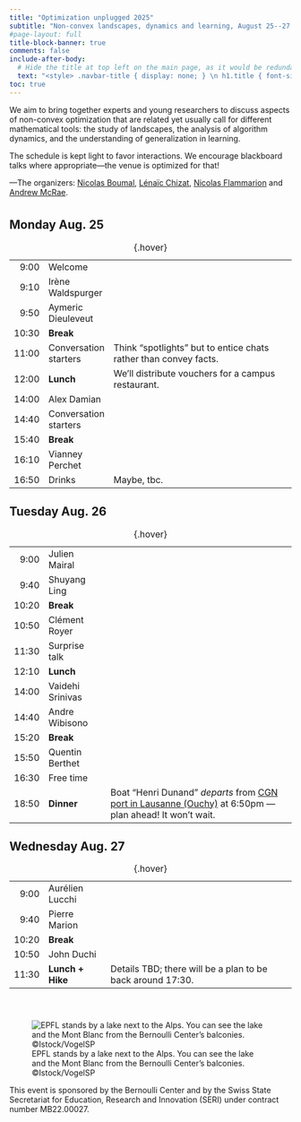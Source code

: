 ```yaml
---
title: "Optimization unplugged 2025"
subtitle: "Non-convex landscapes, dynamics and learning, August 25--27 in Lausanne"
#page-layout: full
title-block-banner: true
comments: false
include-after-body:
  # Hide the title at top left on the main page, as it would be redundant.
  text: "<style> .navbar-title { display: none; } \n h1.title { font-size: 3em; } </style>"
toc: true
---
```


We aim to bring together experts and young researchers to discuss aspects of non-convex optimization that are related yet usually call for different mathematical tools: the study of landscapes, the analysis of algorithm dynamics, and the understanding of generalization in learning.

The schedule is kept light to favor interactions.
We encourage blackboard talks where appropriate---the venue is optimized for that!

<!--The event is by invitation, but feel free to sign up to our [waiting list](https://forms.gle/ZNKZznecJfXsiMRXA).-->

---The organizers: [Nicolas Boumal](https://www.nicolasboumal.net/), [Lénaïc Chizat](https://lchizat.github.io/), [Nicolas Flammarion](https://people.epfl.ch/nicolas.flammarion) and [Andrew McRae](https://admcrae.github.io/).

```{=html}
<p style="margin-bottom:10mm;"></p>
```

## Monday Aug. 25

| | | |
|-:|:---|:-----------|
| 9:00 | Welcome | |
| 9:10 | Irène Waldspurger |  |
| 9:50 | Aymeric Dieuleveut |  |
| 10:30 | **Break** | |
| 11:00 | Conversation starters | Think "spotlights" but to entice chats rather than convey facts. |
| 12:00 | **Lunch** | We'll distribute vouchers for a campus restaurant. |
| 14:00 | Alex Damian |  |
| 14:40 | Conversation starters |  |
| 15:40 | **Break** | |
| 16:10 | Vianney Perchet | |
| 16:50 | Drinks | Maybe, tbc. |

: {.hover}



## Tuesday Aug. 26

| | | |
|-:|:---|:-----------|
| 9:00 | Julien Mairal |  |
| 9:40 | Shuyang Ling |  |
| 10:20 | **Break** | |
| 10:50 | Clément Royer |  |
| 11:30 | Surprise talk |  |
| 12:10 | **Lunch** |  |
| 14:00 | Vaidehi Srinivas |  |
| 14:40 | Andre Wibisono |  |
| 15:20 | **Break** | |
| 15:50 | Quentin Berthet |  |
| 16:30 | Free time | |
| 18:50 | **Dinner** | Boat "Henri Dunand" *departs* from [CGN port in Lausanne (Ouchy)](https://maps.app.goo.gl/cKeHSRgqr4C3fHfB6) at 6:50pm --- plan ahead! It won't wait. |

: {.hover}



## Wednesday Aug. 27

| | | |
|-:|:---|:-----------|
| 9:00 | Aurélien Lucchi |  |
| 9:40 | Pierre Marion |  |
| 10:20 | **Break** | |
| 10:50 | John Duchi | |
| 11:30 | **Lunch + Hike** | Details TBD; there will be a plan to be back around 17:30. |

: {.hover}

```{=html}
<p style="margin-bottom:15mm;"></p>
```

<!-- .column-screen removes all margin -->
:::{.column-page}
![EPFL stands by a lake next to the Alps. You can see the lake and the Mont Blanc from the Bernoulli Center's balconies. ©Istock/VogelSP](epfllandscape.jpg)
:::

This event is sponsored by the Bernoulli Center and by the Swiss State Secretariat for Education, Research and Innovation (SERI) under contract number MB22.00027.
